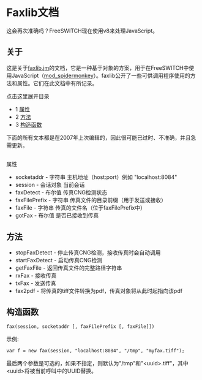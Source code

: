 # Faxlib文档

这会再次准确吗？FreeSWITCH现在使用v8来处理JavaScript。

## 关于

这是关于[faxlib.jm](http://faxlib.jm/)的文档，它是一种基于对象的方案，用于在FreeSWITCH中使用JavaScript（[mod_spidermonkey](https://wiki.freeswitch.org/wiki/Javascript "Javascript")）。faxlib公开了一些可供调用程序使用的方法和属性。它们在此文档中有所记录。

点击这里展开目录

* 1 [属性](#-freeswitch--faxlib-documentation-)
* 2 [方法](#methods)
* 3 [构造函数](#constructor)

下面的所有文本都是在2007年上次编辑的，因此很可能已过时、不准确，并且急需更新。

##   
属性

* socketaddr - 字符串 主机地址（host:port）例如 "localhost:8084"
* session - 会话对象 当前会话
* faxDetect - 布尔值 传真CNG检测状态
* faxFilePrefix - 字符串 传真文件的目录前缀（用于发送或接收）
* faxFile - 字符串 传真的文件名（位于faxFilePrefix中）
* gotFax - 布尔值 是否已接收到传真

## 方法

* stopFaxDetect - 停止传真CNG检测，接收传真时会自动调用
* startFaxDetect - 启动传真CNG检测
* getFaxFile - 返回传真文件的完整路径字符串
* rxFax - 接收传真
* txFax - 发送传真
* fax2pdf - 将传真的tiff文件转换为pdf，传真对象将从此时起指向该pdf

## 构造函数

```xml
fax(session, socketaddr [, faxFilePrefix [, faxFile]])
```

示例:

```xml
var f = new fax(session, "localhost:8084", "/tmp", "myfax.tiff");
```

最后两个参数是可选的，如果不指定，则默认为"/tmp"和"&lt;uuid>.tiff"，其中&lt;uuid>将被当前呼叫中的UUID替换。
